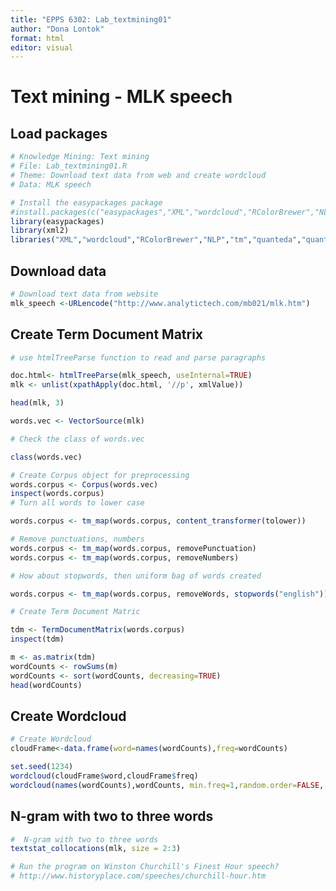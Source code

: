 ```yaml
---
title: "EPPS 6302: Lab_textmining01"
author: "Dona Lontok"
format: html
editor: visual
---
```


# Text mining - MLK speech

## Load packages

```r
# Knowledge Mining: Text mining
# File: Lab_textmining01.R
# Theme: Download text data from web and create wordcloud
# Data: MLK speech

# Install the easypackages package 
#install.packages(c("easypackages","XML","wordcloud","RColorBrewer","NLP","tm","quanteda","quanteda.textstats"))
library(easypackages)
library(xml2)
libraries("XML","wordcloud","RColorBrewer","NLP","tm","quanteda","quanteda.textstats")


```

## Download data

```r

# Download text data from website
mlk_speech <-URLencode("http://www.analytictech.com/mb021/mlk.htm")

```

## Create Term Document Matrix

```r

# use htmlTreeParse function to read and parse paragraphs

doc.html<- htmlTreeParse(mlk_speech, useInternal=TRUE)
mlk <- unlist(xpathApply(doc.html, '//p', xmlValue))

head(mlk, 3)

words.vec <- VectorSource(mlk)

# Check the class of words.vec

class(words.vec)

# Create Corpus object for preprocessing
words.corpus <- Corpus(words.vec)
inspect(words.corpus)
# Turn all words to lower case

words.corpus <- tm_map(words.corpus, content_transformer(tolower))

# Remove punctuations, numbers
words.corpus <- tm_map(words.corpus, removePunctuation)
words.corpus <- tm_map(words.corpus, removeNumbers)

# How about stopwords, then uniform bag of words created

words.corpus <- tm_map(words.corpus, removeWords, stopwords("english"))

# Create Term Document Matric

tdm <- TermDocumentMatrix(words.corpus)
inspect(tdm)

m <- as.matrix(tdm)
wordCounts <- rowSums(m)
wordCounts <- sort(wordCounts, decreasing=TRUE)
head(wordCounts)


```

## Create Wordcloud

```r

# Create Wordcloud
cloudFrame<-data.frame(word=names(wordCounts),freq=wordCounts)

set.seed(1234)
wordcloud(cloudFrame$word,cloudFrame$freq)
wordcloud(names(wordCounts),wordCounts, min.freq=1,random.order=FALSE, max.words=200,scale=c(4,.5), rot.per=0.35,colors=brewer.pal(8,"Dark2"))


```

## N-gram with two to three words

```r

#  N-gram with two to three words
textstat_collocations(mlk, size = 2:3) 

# Run the program on Winston Churchill's Finest Hour speech?
# http://www.historyplace.com/speeches/churchill-hour.htm



```
